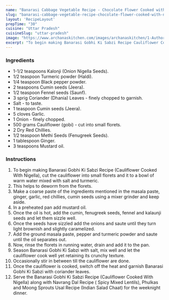 ---
name: "Banarasi Cabbage Vegetable Recipe - Chocolate Flower Cooked with Nigella"
slug: "banarasi-cabbage-vegetable-recipe-chocolate-flower-cooked-with-nigella"
layout: 'RecipeLayout'
prepTime: "30"
cuisine: "Uttar Pradesh"
cuisineSlug: "uttar-pradesh"
image: "https://www.archanaskitchen.com/images/archanaskitchen/1-Author/nithya.anantham/Banarasi_Gobhi_Ki_Sabzi_Cauliflower_cooked_with_Nigella_seeds.jpg"
excerpt: "To begin making Banarasi Gobhi Ki Sabzi Recipe Cauliflower Cooked With Nigella, cut the cauliflower into small florets and it to a bowl of warm water mixed with salt and turmeric"
---

### Ingredients

- 1-1/2 teaspoons Kalonji (Onion Nigella Seeds).
- 1/2 teaspoon Turmeric powder (Haldi).
- 1/4 teaspoon Black pepper powder.
- 2 teaspoons Cumin seeds (Jeera).
- 1/2 teaspoon Fennel seeds (Saunf).
- 3 sprig Coriander (Dhania) Leaves - finely chopped to garnish.
- Salt - to taste.
- 1 teaspoon Cumin seeds (Jeera).
- 5 cloves Garlic.
- 1 Onion - finely chopped.
- 500 grams Cauliflower (gobi) - cut into small florets.
- 2 Dry Red Chillies.
- 1/2 teaspoon Methi Seeds (Fenugreek Seeds).
- 1 tablespoon Ginger.
- 3 teaspoons Mustard oil.

### Instructions

1. To begin making Banarasi Gobhi Ki Sabzi Recipe (Cauliflower Cooked With Nigella), cut the cauliflower into small florets and it to a bowl of warm water mixed with salt and turmeric.
1. This helps to deworm from the florets.
1. Make a coarse paste of the ingredients mentioned in the masala paste, ginger, garlic, red chillies, cumin seeds using a mixer grinder and keep aside.
1. In a preheated pan add mustard oil.
1. Once the oil is hot, add the cumin, fenugreek seeds, fennel and kalaunji seeds and let them sizzle well.
1. Once the seeds have sizzled add the onions and saute until they turn light brownish and slightly caramelized.
1. Add the ground masala paste, pepper and turmeric powder and saute until the oil separates out.
1. Now, rinse the florets in running water, drain and add it to the pan.
1. Season Banarasi Gobhi Ki Sabzi with salt, mix well and let the cauliflower cook well yet retaining its crunchy texture.
1. Occasionally stir in between till the cauliflower are done.
1. Once the cauliflower is cooked, switch off the heat and garnish Banarasi Gobhi Ki Sabzi with coriander leaves.
1. Serve the Banarasi Gobhi Ki Sabzi Recipe (Cauliflower Cooked With Nigella) along with Navrang Dal Recipe ( Spicy Mixed Lentils), Phulkas and Moong Sprouts Usal Recipe (Indian Salad Chaat) for the weeknight dinner.
